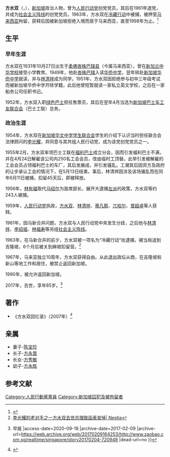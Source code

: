 {{Infobox officeholder 
|name             = 方水雙<br>{{lang|en|Fong Swee Suan}}
 | pronunciation   = 
 | birth_name      = 
 | birth_date      = {{birth date|1931|10|27}}
 | birth_place     = {{flag|Johor}}[[峇株巴轄縣|峇株巴轄縣]]{{le|新加兰|Senggarang, Johor}}
 | death_date      = {{death date and age|2017|2|4|1931|10|27}}
 | death_place     = {{SIN}}
 | death_cause     =
 | resting_place   =
 | resting_place_coordinates = 
 | nationality     = {{MYS}}
 | party           =  [[File:PAP_logo_variation.svg|20px]] [[人民行動黨|人民行動黨]]（1954年－1961年）<br>[[File:BS_logo_variation.png|20px]] [[社會主義陣線|社會主義陣線]]（1961年－1963年）
 | otherparty      =  <!--For additional political affiliations-->
 | height          =  <!-- "X cm", "X m"  or "X ft Y in" plus optional reference (conversions are automatic) -->
 | spouse          = 陈宝珍
 | partner         =  <!--For those with a domestic partner and not married-->
 | relations       = 
 | children        = 
 | parents         =  <!-- overrides mother and father parameters -->
 | mother          =  
 | father          =  
 | relatives       = 
 | residence       = {{SIN}}
 | education       = 
 | alma_mater      =
 | occupation      = 
 | profession      = 
 | known_for       = 
 | salary          = 
 | net_worth       =  <!-- Net worth should be supported with a citation from a reliable source -->
 | cabinet         = 
 | committees      = 
 | portfolio       = 
 | awards          =  <!-- For civilian awards - appears as "Awards" if |mawards= is not set -->
 | blank1          = 
 | data1           = 
 | blank2          = 
 | data2           = 
 | blank3          = 
 | data3           = 
 | blank4          = 
 | data4           = 
 | blank5          = 
 | data5           = 
 | signature       = 
 | signature_alt   = 
 | website         = 
}}
'''方水双'''（{{lang-en|Fong Swee Suan}}，{{bd|1931年|10月27日|2017年|2月4日}}），[[新加坡|新加坡]]政治人物，曾为[[人民行动党|人民行动党]]创党党员，其后在1961年退党，并成为[[社会主义阵线|社会主义阵线]]的创党党员。1963年，方水双在[[冷藏行动|冷藏行动]]中被捕，被押至[[马来西亚|马来西亚]]拘留，获释后因被新加坡拒绝入境而居于马来西亚，直至1998年为止。<ref>{{Cite web |url=https://xinguozhi.wordpress.com/2017/02/05/%E6%96%B9%E6%B0%B4%E5%8F%8C%EF%BC%8C%E4%BA%BA%E6%B0%91%E8%A1%8C%E5%8A%A8%E5%85%9A%E7%9A%84%E5%8F%91%E8%B5%B7%E4%BA%BA%E4%B9%8B%E4%B8%80%EF%BC%8C%E6%9B%BE%E7%BB%8F%E5%8F%B1%E5%92%A4%E9%A3%8E%E4%BA%91/ |title=方水双，人民行动党的发起人之一，曾经叱咤风云 |access-date=2020-09-18 |archive-date=2020-10-01 |archive-url=https://web.archive.org/web/20201001045045/https://xinguozhi.wordpress.com/2017/02/05/%E6%96%B9%E6%B0%B4%E5%8F%8C%EF%BC%8C%E4%BA%BA%E6%B0%91%E8%A1%8C%E5%8A%A8%E5%85%9A%E7%9A%84%E5%8F%91%E8%B5%B7%E4%BA%BA%E4%B9%8B%E4%B8%80%EF%BC%8C%E6%9B%BE%E7%BB%8F%E5%8F%B1%E5%92%A4%E9%A3%8E%E4%BA%91/ |dead-url=no }}</ref>

==生平==
===早年生涯===
方水双在1931年10月27日出生于[[柔佛|柔佛]][[峇株巴辖县|峇株巴辖县]]{{le|新加兰|Senggarang, Johor}}（今属马来西亚），曾在[[新加兰中华学校|新加兰中华学校]]接受小学教育。1949年，他赴[[峇株巴辖|峇株巴辖]]入读[[峇株吧辖华仁中学|华侨中学]]，翌年转赴[[新加坡华侨中学|新加坡华侨中学]]就读，并与[[林清祥|林清祥]]成为同学。1951年，方水双因拒绝参与初中三年级考试而被新加坡华侨中学开除学籍，此后他曾短暂就读一家私立英文学校，之后在一家船务公司任职书记。

1952年，方水双入职[[绿色巴士|绿色巴士]]担任售票员，其后在翌年4月当选为[[新加坡巴士车工友联合会|新加坡巴士车工友联合会]]（巴士工联）总务。

===政治生涯===
1954年，方水双在[[新加坡华文中学学生联合会|新加坡华文中学学生联合会]]学生的介绍下认识当时担任联合会法律顾问的[[李光耀|李光耀]]，并同意与其共组人民行动党，成为该党创党党员之一。

1955年2月，方水双率领巴士工联在[[福利巴士|福利巴士]]成立分会，因而引发福利巴士不满，并在4月24日解雇该公司内250名工会会员，改由临时工顶替。此举引发被解雇的工会会员占领福利巴士的车厂，其后发展成{{le|福利巴士骚乱|Hock Lee bus riots|福利巴士工潮}}，并引发骚乱。工潮其后因资方及政府的让步承认工会的情况下，在5月13日结束。事后，林清祥因涉及该场骚乱而在同年6月11日被捕，扣留45天后，即被释放。

1956年，[[林有福|林有福]]取代[[马绍尔|马绍尔]]为首席部长，展开大逮捕[[左派|左派]]的政策，方水双等约243人被捕。

1959年，[[人民行动党|人民行动党]]执政，[[方水双|方水双]]、[[林清祥|林清祥]]、[[蒂凡那|蒂凡那]]、[[桑德拉斯加兰·兀哈尔|兀哈尔]]、[[曾超卓|曾超卓]]等人获释。

1961年，因马新合并问题，方水双与人民行动党中央发生分歧，之后他与[[林清祥|林清祥]]、[[李绍祖|李绍祖]]、[[林福寿|林福寿]]等另组[[社会主义阵线|社会主义阵线]]。

1963年，在马新合并的前夕，方水双被一项名为“冷藏行动”给逮捕，被当局送到吉隆坡，6个月后被关到麻坡扣留营。<ref>[https://news.nestia.com/detail_share/26961?media_type=1 李光耀的老对手之一方水双去世总理致函表哀悼| Nestia]</ref>

1967年，马来亚独立10周年，方水双获得自由。从此退出政坛从商，在吉隆坡和新山等地工作和居住，被禁止返回新加坡。

1990年，被允许返回新加坡。

2017年，去世，享年85岁。<ref>{{Cite web |url=https://www.zaobao.com.sg/realtime/singapore/story20170204-720948 |title=前左翼政治人物方水双逝世享年85岁{{!}} 早报 |access-date=2020-09-18 |archive-date=2017-02-09 |archive-url=https://web.archive.org/web/20170209164253/http://www.zaobao.com.sg/realtime/singapore/story20170204-720948 |dead-url=no }}</ref>

== 著作 ==
*《方水双回忆录》（2007年）<ref>{{Cite web |url=https://www.sginsight.com/xjp/index.php?id=44 |title=书评方水双回忆录（2007） - 新加坡文献馆 |access-date=2020-09-18 |archive-date=2020-10-28 |archive-url=https://web.archive.org/web/20201028141221/https://www.sginsight.com/xjp/index.php?id=44 |dead-url=no }}</ref>

== 亲属 ==
*妻子-[[陈宝珍|陈宝珍]]
*长子-[[方永晋|方永晋]]
*长女-[[方秀敏|方秀敏]]
*幼子-[[方永胜|方永胜]]

== 参考文献 ==
{{Reflist}}

[[Category:人民行動黨黨員|Category:人民行動黨黨員]]
[[Category:新加坡囚犯及被拘留者|Category:新加坡囚犯及被拘留者]]